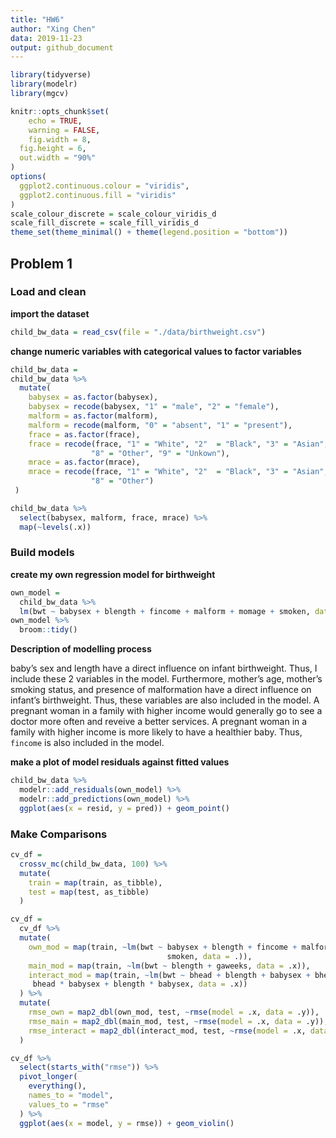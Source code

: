 ```yaml
---
title: "HW6"
author: "Xing Chen"
data: 2019-11-23
output: github_document
---
```


```r
library(tidyverse)
library(modelr)
library(mgcv)

knitr::opts_chunk$set(
	echo = TRUE,
	warning = FALSE,
	fig.width = 8, 
  fig.height = 6,
  out.width = "90%"
)
options(
  ggplot2.continuous.colour = "viridis",
  ggplot2.continuous.fill = "viridis"
)
scale_colour_discrete = scale_colour_viridis_d
scale_fill_discrete = scale_fill_viridis_d
theme_set(theme_minimal() + theme(legend.position = "bottom"))
```


## Problem 1

### Load and clean 

**import the dataset**

```r
child_bw_data = read_csv(file = "./data/birthweight.csv")
```

**change numeric variables with categorical values to factor variables**

```r
child_bw_data = 
child_bw_data %>% 
  mutate(
    babysex = as.factor(babysex),
    babysex = recode(babysex, "1" = "male", "2" = "female"),
    malform = as.factor(malform), 
    malform = recode(malform, "0" = "absent", "1" = "present"), 
    frace = as.factor(frace), 
    frace = recode(frace, "1" = "White", "2"  = "Black", "3" = "Asian", "4" = "Puerto Rican", 
                  "8" = "Other", "9" = "Unkown"), 
    mrace = as.factor(mrace), 
    mrace = recode(frace, "1" = "White", "2"  = "Black", "3" = "Asian", "4" = "Puerto Rican", 
                  "8" = "Other")
 )

child_bw_data %>% 
  select(babysex, malform, frace, mrace) %>% 
  map(~levels(.x))
```


### Build models

**create my own regression model for birthweight**

```r
own_model = 
  child_bw_data %>% 
  lm(bwt ~ babysex + blength + fincome + malform + momage + smoken, data = .)
own_model %>% 
  broom::tidy()
```

**Description of modelling process**

baby's sex and length have a direct influence on infant birthweight. Thus, I include these 2
variables in the model. Furthermore, mother's age, mother's smoking status, and presence of 
malformation have a direct influence on infant's birthweight. Thus, these variables are also 
included in the model. A pregnant woman in a family with higher income would generally go to 
see a doctor more often and reveive a better services. A pregnant woman in a family with 
higher income is more likely to have a healthier baby. Thus, `fincome` is also included in 
the model. 

**make a plot of model residuals against fitted values**

```r
child_bw_data %>% 
  modelr::add_residuals(own_model) %>% 
  modelr::add_predictions(own_model) %>%
  ggplot(aes(x = resid, y = pred)) + geom_point()
```


### Make Comparisons

```r
cv_df = 
  crossv_mc(child_bw_data, 100) %>% 
  mutate(
    train = map(train, as_tibble),
    test = map(test, as_tibble)
  )

cv_df = 
  cv_df %>% 
  mutate(
    own_mod = map(train, ~lm(bwt ~ babysex + blength + fincome + malform + momage + 
                                   smoken, data = .)),
    main_mod = map(train, ~lm(bwt ~ blength + gaweeks, data = .x)),
    interact_mod = map(train, ~lm(bwt ~ bhead + blength + babysex + bhead * blength + 
     bhead * babysex + blength * babysex, data = .x))
  ) %>% 
  mutate(
    rmse_own = map2_dbl(own_mod, test, ~rmse(model = .x, data = .y)), 
    rmse_main = map2_dbl(main_mod, test, ~rmse(model = .x, data = .y)),
    rmse_interact = map2_dbl(interact_mod, test, ~rmse(model = .x, data = .y))
  )

cv_df %>% 
  select(starts_with("rmse")) %>% 
  pivot_longer(
    everything(),
    names_to = "model",
    values_to = "rmse"
  ) %>% 
  ggplot(aes(x = model, y = rmse)) + geom_violin()
```





